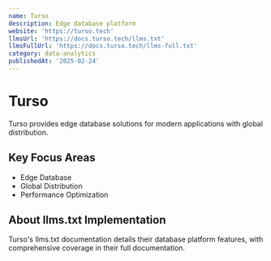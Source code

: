 ```yaml
---
name: Turso
description: Edge database platform
website: 'https://turso.tech'
llmsUrl: 'https://docs.turso.tech/llms.txt'
llmsFullUrl: 'https://docs.turso.tech/llms-full.txt'
category: data-analytics
publishedAt: '2025-02-24'
---
```


# Turso

Turso provides edge database solutions for modern applications with global distribution.

## Key Focus Areas

- Edge Database
- Global Distribution
- Performance Optimization

## About llms.txt Implementation

Turso's llms.txt documentation details their database platform features, with comprehensive coverage in their full documentation.
